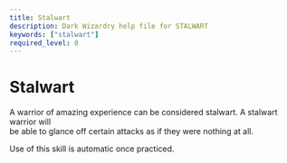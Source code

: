 ```yaml
---
title: Stalwart
description: Dark Wizardry help file for STALWART
keywords: ["stalwart"]
required_level: 0
---
```


# Stalwart

A warrior of amazing experience can be considered stalwart. A stalwart warrior will  
be able to glance off certain attacks as if they were nothing at all.  

Use of this skill is automatic once practiced.